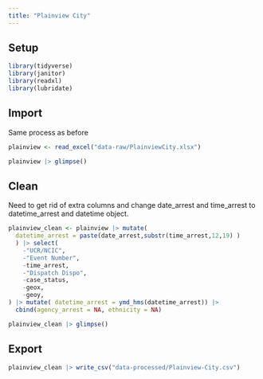 ```yaml
---
title: "Plainview City"
---
```


## Setup

```r

library(tidyverse)
library(janitor)
library(readxl)
library(lubridate)
```

## Import 

Same process as before

```r
plainview <- read_excel("data-raw/PlainviewCity.xlsx")

plainview |> glimpse()
```

## Clean

Need to get rid of extra columns and change date_arrest and time_arrest to datetime_arrest and datetime object. 

```r
plainview_clean <- plainview |> mutate(
  datetime_arrest = paste(date_arrest,substr(time_arrest,12,19) )
  ) |> select(
    -"UCR/NCIC", 
    -"Event Number", 
    -time_arrest,
    -"Dispatch Dispo",
    -case_status,
    -geox,
    -geoy,
) |> mutate( datetime_arrest = ymd_hms(datetime_arrest)) |> 
  cbind(agency_arrest = NA, ethnicity = NA)

plainview_clean |> glimpse()
```

## Export

```r
plainview_clean |> write_csv("data-processed/Plainview-City.csv")
```

